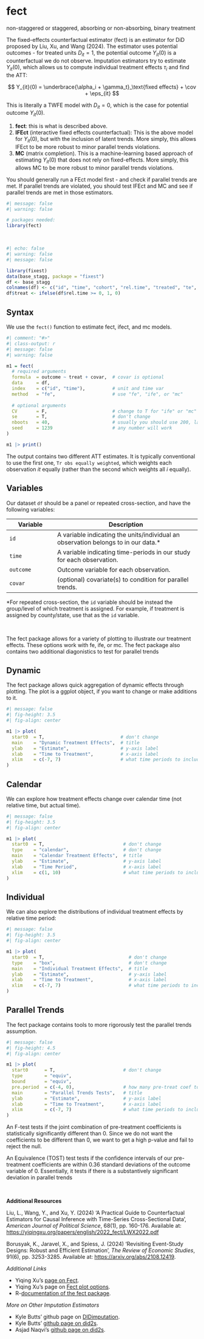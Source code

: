 # fect {.unnumbered}

::: small
non-staggered or staggered, absorbing or non-absorbing, binary treatment
:::

The fixed-effects counterfactual estimator (fect) is an estimator for DiD proposed by Liu, Xu, and Wang (2024). The estimator uses potential outcomes - for treated units $D_{it} = 1$, the potential outcome $Y_{it}(0)$ is a counterfactual we do not observe. Imputation estimators try to estimate $Y_{it}(0)$, which allows us to compute individual treatment effects $\tau_i$ and find the ATT:

$$
Y_{it}(0) = \underbrace{\alpha_i + \gamma_t}_\text{fixed effects} + \cov + \eps_{it}
$$

::: small
This is literally a TWFE model with $D_{it} = 0$, which is the case for potential outcome $Y_{it}(0)$.
:::

1.  **fect**: this is what is described above.
2.  **IFEct** (interactive fixed effects counterfactual): This is the above model for $Y_{it}(0)$, but with the inclusion of latent trends. More simply, this allows IFEct to be more robust to minor parallel trends violations.
3.  **MC** (matrix completion). This is a machine-learning based approach of estimating $Y_{it}(0)$ that does not rely on fixed-effects. More simply, this allows MC to be more robust to minor parallel trends violations.

::: small
You should generally run a FEct model first - and check if parallel trends are met. If parallel trends are violated, you should test IFEct and MC and see if parallel trends are met in those estimators.
:::

```r
#| message: false
#| warning: false

# packages needed:
library(fect)
```

<br />

```r
#| echo: false
#| warning: false
#| message: false

library(fixest)
data(base_stagg, package = "fixest")
df <- base_stagg
colnames(df) <- c("id", "time", "cohort", "rel.time", "treated", "te", "covar", "outcome")
df$treat <- ifelse(df$rel.time >= 0, 1, 0)
```

::: panel-tabset
## Syntax

We use the `fect()` function to estimate fect, ifect, and mc models.

```r
#| comment: "#>"
#| class-output: r
#| message: false
#| warning: false

m1 = fect(
  # required arguments
  formula  = outcome ~ treat + covar,  # covar is optional
  data     = df,
  index    = c("id", "time"),          # unit and time var
  method   = "fe",                     # use "fe", "ife", or "mc"
  
  # optional arguments
  CV       = F,                        # change to T for "ife" or "mc"
  se       = T,                        # don't change
  nboots   = 40,                       # usually you should use 200, larger is slower
  seed     = 1239                      # any number will work
)

m1 |> print()
```

The output contains two different ATT estimates. It is typically conventional to use the first one, `Tr obs equally weighted`, which weights each observation $it$ equally (rather than the second which weights all $i$ equally).

## Variables

Our dataset `df` should be a panel or repeated cross-section, and have the following variables:

| Variable  | Description                                                                         |
|------------------|------------------------------------------------------|
| `id`      | A variable indicating the units/individual an observation belongs to in our data.\* |
| `time`    | A variable indicating time-periods in our study for each observation.               |
| `outcome` | Outcome variable for each observation.                                              |
| `covar`   | (optional) covariate(s) to condition for parallel trends.                           |

::: small
\*For repeated cross-section, the `id` variable should be instead the group/level of which treatment is assigned. For example, if treatment is assigned by county/state, use that as the `id` variable.
:::
:::

<br />

The fect package allows for a variety of plotting to illustrate our treatment effects. These options work with fe, ife, or mc. The fect package also contains two additional diagonistics to test for parallel trends

::: panel-tabset
## Dynamic

The fect package allows quick aggregation of dynamic effects through plotting. The plot is a ggplot object, if you want to change or make additions to it.

```r
#| message: false
#| fig-height: 3.5
#| fig-align: center

m1 |> plot(
  start0  = T,                            # don't change
  main    = "Dynamic Treatment Effects",  # title
  ylab    = "Estimate",                   # y-axis label
  xlab    = "Time to Treatment",          # x-axis label
  xlim    = c(-7, 7)                      # what time periods to include (offset by +1)
)
```

## Calendar

We can explore how treatment effects change over calendar time (not relative time, but actual time).

```r
#| message: false
#| fig-height: 3.5
#| fig-align: center

m1 |> plot(
  start0  = T,                             # don't change
  type    = "calendar",                    # don't change
  main    = "Calendar Treatment Effects",  # title
  ylab    = "Estimate",                    # y-axis label
  xlab    = "Time Period",                 # x-axis label
  xlim    = c(1, 10)                       # what time periods to include (offset by +1)
)
```

## Individual

We can also explore the distributions of individual treatment effects by relative time period:

```r
#| message: false
#| fig-height: 3.5
#| fig-align: center

m1 |> plot(
  start0  = T,                               # don't change
  type    = "box",                           # don't change
  main    = "Individual Treatment Effects",  # title
  ylab    = "Estimate",                      # y-axis label
  xlab    = "Time to Treatment",             # x-axis label
  xlim    = c(-7, 7)                         # what time periods to include (offset by +1)
)
```

## Parallel Trends

The fect package contains tools to more rigorously test the parallel trends assumption.

```r
#| message: false
#| fig-height: 4.5
#| fig-align: center

m1 |> plot(
  start0      = T,                         # don't change
  type        = "equiv",
  bound       = "equiv",
  pre.period  = c(-4, 0),                  # how many pre-treat coef to test
  main        = "Parallel Trends Tests",   # title
  ylab        = "Estimate",                # y-axis label
  xlab        = "Time to Treatment",       # x-axis label
  xlim        = c(-7, 7)                   # what time periods to include (offset by +1)
)
```

An F-test tests if the joint combination of pre-treatment coefficients is statistically significantly different than 0. Since we do not want the coefficients to be different than 0, we want to get a high p-value and fail to reject the null.

An Equivalence (TOST) test tests if the confidence intervals of our pre-treatment coefficients are within 0.36 standard deviations of the outcome variable of 0. Essentially, it tests if there is a substantively significant deviation in parallel trends
:::

<br />

**Additional Resources**

Liu, L., Wang, Y., and Xu, Y. (2024) 'A Practical Guide to Counterfactual Estimators for Causal Inference with Time-Series Cross-Sectional Data', *American Journal of Political Science*, 68(1), pp. 160-176. Available at: <https://yiqingxu.org/papers/english/2022_fect/LWX2022.pdf>

Borusyak, K., Jaravel, X., and Spiess, J. (2024) 'Revisiting Event-Study Designs: Robust and Efficient Estimation', *The Review of Economic Studies*, 91(6), pp. 3253-3285. Available at: <https://arxiv.org/abs/2108.12419>.

*Additional Links*

-   Yiqing Xu's [page on Fect](https://yiqingxu.org/packages/fect/02-fect.html).
-   Yiqing Xu's page on [Fect plot options](https://yiqingxu.org/packages/fect/03-plots.html).
-   R-[documentation of the fect package](https://cran.r-project.org/web/packages/fect/fect.pdf).

*More on Other Imputation Estimators*

-   Kyle Butts' github page on [DIDimputation](https://github.com/kylebutts/didimputation).
-   Kyle Butts' [github page on did2s](https://kylebutts.github.io/did2s/articles/Two-Stage-Difference-in-Differences.html).
-   Asjad Naqvi's [github page on did2s](https://asjadnaqvi.github.io/DiD/docs/code_r/07_did2s_r/).
